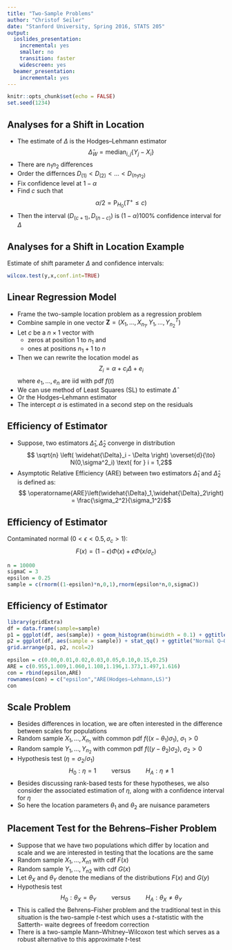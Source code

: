 ```yaml
---
title: "Two-Sample Problems"
author: "Christof Seiler"
date: "Stanford University, Spring 2016, STATS 205"
output:
  ioslides_presentation:
    incremental: yes
    smaller: no
    transition: faster
    widescreen: yes
  beamer_presentation:
    incremental: yes
---
```


```r
knitr::opts_chunk$set(echo = FALSE)
set.seed(1234)
```

## Analyses for a Shift in Location

* The estimate of $\Delta$ is the Hodges–Lehmann estimator
$$ \widehat{\Delta}_W = \operatorname{median}_{i,j} \{ Y_j - X_i \}$$
* There are $n_1 n_2$ differences
* Order the differnces $D_{(1)} < D_{(2)} < \dots < D_{(n_1 n_2)}$
* Fix confidence level at $1 - \alpha$
* Find $c$ such that
$$ \alpha/2 = \operatorname{P}_{H_0} ( T^+ \le c ) $$
* Then the interval $(D_{(c+1)},D_{(n-c)})$ is $(1-\alpha) 100\%$ confidence interval for $\Delta$
<!--
* The asymptotic interval for $c$ is $c = \frac{n_1 n_2}{2} - \frac{1}{2} - z_{\alpha/2} \sqrt{\frac{n_1 n_2 (n + 1)}{12}}$
-->

## Analyses for a Shift in Location Example

Estimate of shift parameter $\Delta$ and confidence intervals:
```r
wilcox.test(y,x,conf.int=TRUE)
```

## Linear Regression Model

* Frame the two-sample location problem as a regression problem
* Combine sample in one vector $\boldsymbol{Z} = (X_1,\dots,X_{n_1},Y_1,\dots,Y_{n_2}^T)$
* Let $c$ be a $n \times 1$ vector with 
    * zeros at position $1$ to $n_1$ and 
    * ones at positions $n_1+1$ to $n$
* Then we can rewrite the location model as
$$Z_i = \alpha + c_i \Delta + e_i$$
where $e_1,\dots,e_n$ are iid with pdf $f(t)$
* We can use method of Least Squares (SL) to estimate $\widehat{\Delta}$
* Or the Hodges–Lehmann estimator
* The intercept $\alpha$ is estimated in a second step on the residuals

## Efficiency of Estimator

* Suppose, two estimators $\widehat{\Delta}_1,\widehat{\Delta}_2$ converge in distribution 
$$ \sqrt{n} \left( \widehat{\Delta}_i - \Delta \right) \overset{d}{\to} N(0,\sigma^2_i) \text{ for } i = 1,2$$
* Asymptotic Relative Efficiency (ARE) between two estimators $\widehat{\Delta}_1$ and $\widehat{\Delta}_2$ is defined as:
$$ \operatorname{ARE}\left(\widehat{\Delta}_1,\widehat{\Delta}_2\right) = \frac{\sigma_2^2}{\sigma_1^2}$$

## Efficiency of Estimator

Contaminated normal $(0 < \epsilon < 0.5, \sigma_c > 1)$: $$F(x) = (1 − \epsilon) \Phi(x) + \epsilon \Phi(x/\sigma_c)$$

```r
n = 10000
sigmaC = 3
epsilon = 0.25
sample = c(rnorm((1-epsilon)*n,0,1),rnorm(epsilon*n,0,sigmaC))
```

## Efficiency of Estimator

```r
library(gridExtra)
df = data.frame(sample=sample)
p1 = ggplot(df, aes(sample)) + geom_histogram(binwidth = 0.1) + ggtitle("Contaminated Normal")
p2 = ggplot(df, aes(sample = sample)) + stat_qq() + ggtitle("Normal Q–Q Plot")
grid.arrange(p1, p2, ncol=2)
```

```r
epsilon = c(0.00,0.01,0.02,0.03,0.05,0.10,0.15,0.25)
ARE = c(0.955,1.009,1.060,1.108,1.196,1.373,1.497,1.616)
con = rbind(epsilon,ARE)
rownames(con) = c("epsilon","ARE(Hodges–Lehmann,LS)")
con
```

## Scale Problem

* Besides differences in location, we are often interested in the difference between scales for populations
* Random sample $X_1,\dots,X_{n_1}$ with common pdf $f\left( (x-\theta_1)\sigma_1 \right)$, $\sigma_1 > 0$
* Random sample $Y_1,\dots,Y_{n_2}$ with common pdf $f\left( (y-\theta_2)\sigma_2 \right)$, $\sigma_2 > 0$
* Hypothesis test ($\eta = \sigma_2/\sigma_1$)
$$ H_0: \eta = 1 \hspace{1cm} \text{versus} \hspace{1cm} H_A: \eta \ne 1 $$
* Besides discussing rank-based tests for these hypotheses, we also consider the associated estimation of $\eta$, along with a confidence interval for $\eta$
* So here the location parameters $\theta_1$ and $\theta_2$ are nuisance parameters

<!--
## Scale Problem

* Fligner–Killeen procedure is a asymptotically distribution-free rank-based procedure
* First align samples
$$ X_i^* = X_i - \operatorname{median}(X_l), i = 1,\dots,n_1 $$
$$ Y_j^* = Y_j - \operatorname{median}(Y_l), i = 1,\dots,n_2 $$
* Folded samples: $|X_1^*|,\dots,|X_{n_1}^*|,|Y_1^*|,\dots,|Y_{n_2}^*|$
* Define $Z_i$ as 
$$ 
Z_i = 
\begin{cases}
\log |X_i^*| & i = 1,\dots,n_1 \\
\log |Y_{i-n_1}^*| & j = n_1 + 1,\dots,n
\end{cases}
$$

## Scale Problem

* Let $c$ be the indicator vector with its first $n_1$ entries set at $0$ and its last $n_2$ entries set at $1$
* Then the log-linear model for the aligned, folded sample is
$$ Z_i = \Delta c_i + e_i, i = 1,2,\dots,n$$
-->

## Placement Test for the Behrens–Fisher Problem

* Suppose that we have two populations which differ by location and scale and we are interested in testing that the locations are the same
* Random sample $X_1,\dots,X_{n1}$ with cdf $F(x)$
* Random sample $Y_1,\dots,Y_{n2}$ with cdf $G(x)$
* Let $θ_X$ and $θ_Y$ denote the medians of the distributions $F(x)$ and $G(y)$
* Hypothesis test
$$ H_0: \theta_X = \theta_Y \hspace{1cm} \text{versus} \hspace{1cm} H_A: \theta_X \ne \theta_Y$$
* This is called the Behrens–Fisher problem and the traditional test in this situation is the two-sample $t$-test which uses a $t$-statistic with the Satterth- waite degrees of freedom correction
* There is a two-sample Mann–Whitney–Wilcoxon test which serves as a robust alternative to this approximate $t$-test

<!--
## Analyses for a Shift in Location

* Wilcoxon test equivalently to
$$ T_W = \sum_{i=1}^{n_2} a(\operatorname{R}(Y_i)) $$
* when $a(i) = \varphi_W (i/(n+1))$ and $\varphi_W(u) = \sqrt{12} (u-(1/2))$
* with the following identity
$$T_W = \frac{\sqrt{12}}{n+1} \left( T - \frac{n_2(n+1)}{2} \right)$$
* Hence $T_W$ is a linear function of the ranks 
* $\varphi_W(u)$ is called the Wilcoxon score function, and
* $a_W(i)$ are called Wilcoxon scores

## Normal Scores

* When taking $a(i) = \varphi_{ns} (i/(n+1))$ and normal cdf $\Phi$
$$\varphi_{ns}(u) = \Phi^{-1}(u)$$
* then the scores follow a normal distribution with $\operatorname{E}(T_{ns}) = 0$ and 
$$\operatorname{Var}(T_{ns}) = \frac{n_1 n_2}{n-1} \sum_{i=1}^n a_{ns}^2(i)$$
* We can then reject using asymptotic level $\alpha$ when 
$$\left| \frac{T_{ns}}{\sqrt{\operatorname{Var}_{H_0}(T_{ns})}} \right| > z_{\alpha/2}$$

## Analyses Based on General Score Functions

* Set of rank-based scores is generated by $\varphi(u)$ on interval $(0,1)$
* Assume that $\varphi(u)$ is square integrable 
$$ \int_0^1 \varphi(u) \, du = 0 \hspace{1cm} \text{and} \hspace{1cm} \int_0^1 \varphi^2(u) \, du = 1 $$

## Efficiency and Optimal Scores
-->
